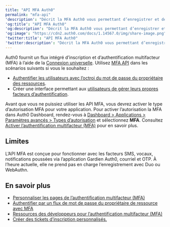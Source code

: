 ```yaml
---
title: "API MFA Auth0"
permalink: "mfa-api"
'description': "Décrit la MFA Auth0 vous permettant d’enregistrer et de gérer la MFA pour les utilisateurs."
'og:title': "API MFA Auth0"
'og:description': "Décrit la MFA Auth0 vous permettant d’enregistrer et de gérer la MFA pour les utilisateurs."
'og:image': "https://cdn2.auth0.com/docs/1.14567.0/img/share-image.png"
'twitter:title': "API MFA Auth0"
'twitter:description': "Décrit la MFA Auth0 vous permettant d’enregistrer et de gérer la MFA pour les utilisateurs."
---
```


Auth0 fournit un flux intégré d’inscription et d’authentification multifacteur (<Tooltip href="/docs/docs/fr-ca/glossary?term=multifactor-authentication" tip="Authentification multifacteur (MFA)
Processus d’authentification de l’utilisateur qui utilise un facteur en plus du nom d’utilisateur et du mot de passe, tel qu’un code par SMS." cta="Voir le glossaire">MFA</Tooltip>) à l’aide de la [Connexion universelle](/docs/fr-ca/authenticate/login/auth0-universal-login). Utilisez [MFA API](/docs/fr-ca/api/authentication#multi-factor-authentication) dans les scénarios suivants si vous le souhaitez :

* [Authentifier les utilisateurs avec l’octroi du mot de passe du propriétaire des ressources](/docs/fr-ca/secure/multi-factor-authentication/authenticate-using-ropg-flow-with-mfa).
* Créer une interface permettant aux [utilisateurs de gérer leurs propres facteurs d’authentification](/docs/fr-ca/secure/multi-factor-authentication/manage-mfa-auth0-apis/manage-authenticator-factors-mfa-api).

Avant que vous ne puissiez utiliser les API MFA, vous devrez activer le type d’autorisation MFA pour votre application. Pour activer l’autorisation la MFA dans Auth0 Dashboard, rendez-vous à [Dashboard > Applications > Paramètres avancés > Types d’autorisation](https://manage.auth0.com/#/applications) et sélectionnez **MFA**. Consultez [Activer l’authentification multifacteur (MFA)](/docs/fr-ca/secure/multi-factor-authentication/enable-mfa) pour en savoir plus.

## Limites

L’API MFA est conçue pour fonctionner avec les facteurs SMS, vocaux, notifications poussées via l’application Gardien Auth0, courriel et OTP. À l’heure actuelle, elle ne prend pas en charge l’enregistrement avec Duo ou WebAuthn.

## En savoir plus

* [Personnaliser les pages de l’authentification multifacteur (MFA)](/docs/fr-ca/secure/multi-factor-authentication/customize-mfa)
* [Authentifier par un flux de mot de passe du propriétaire de ressource avec MFA](/docs/fr-ca/secure/multi-factor-authentication/authenticate-using-ropg-flow-with-mfa)
* [Ressources des développeurs pour l’authentification multifacteur (MFA)](/docs/fr-ca/secure/multi-factor-authentication/multi-factor-authentication-developer-resources)
* [Créer des tickets d’inscription personnalisés.](/docs/fr-ca/secure/multi-factor-authentication/multi-factor-authentication-developer-resources/create-custom-enrollment-tickets)